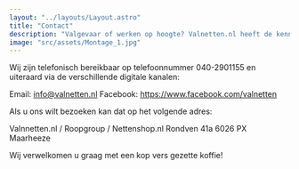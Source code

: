 ```yaml
---
layout: "../layouts/Layout.astro"
title: "Contact"
description: "Valgevaar of werken op hoogte? Valnetten.nl heeft de kennis, materialen en monteurs om u hierbij te helpen."
image: "src/assets/Montage_1.jpg"
---
```



Wij zijn telefonisch bereikbaar op telefoonnummer 040-2901155 en uiteraard via de verschillende digitale kanalen:

Email: info@valnetten.nl
Facebook: https://www.facebook.com/valnetten

Als u ons wilt bezoeken kan dat op het volgende adres:

Valnnetten.nl / Roopgroup / Nettenshop.nl
Rondven 41a
6026 PX Maarheeze

Wij verwelkomen u graag met een kop vers gezette koffie!

<Map />
